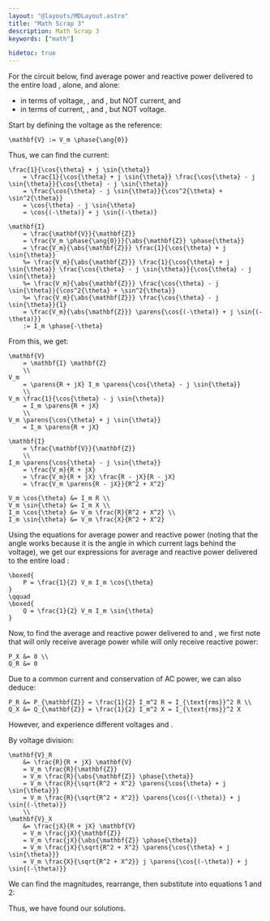 ```yaml
---
layout: "@layouts/MDLayout.astro"
title: "Math Scrap 3"
description: Math Scrap 3
keywords: ["math"]

hidetoc: true
---
```







<QuestionFrame>
For the circuit below, find average power and reactive power delivered to the entire load <Eq code="\mathbf{Z} = R + jX" />, <Eq code="R" /> alone, and <Eq code="jX" /> alone:

- in terms of voltage, <Eq code="R" />, and <Eq code="X" />, but NOT current, and
- in terms of current, <Eq code="R" />, and <Eq code="X" />, but NOT voltage.

<FiguresBlock>
    <FigImg
        src={CircuitImg}
        alt="A simple circuit."
    />
</FiguresBlock>
</QuestionFrame>

Start by defining the voltage as the reference:

```latex-eq
\mathbf{V} := V_m \phase{\ang{0}}
```

Thus, we can find the current:

```latex-eq
\frac{1}{\cos{\theta} + j \sin{\theta}}
    = \frac{1}{\cos{\theta} + j \sin{\theta}} \frac{\cos{\theta} - j \sin{\theta}}{\cos{\theta} - j \sin{\theta}}
    = \frac{\cos{\theta} - j \sin{\theta}}{\cos^2{\theta} + \sin^2{\theta}}
    = \cos{\theta} - j \sin{\theta}
    = \cos{(-\theta)} + j \sin{(-\theta)}
```

```latex-eq
\mathbf{I}
    = \frac{\mathbf{V}}{\mathbf{Z}}
    = \frac{V_m \phase{\ang{0}}}{\abs{\mathbf{Z}} \phase{\theta}}
    = \frac{V_m}{\abs{\mathbf{Z}}} \frac{1}{\cos{\theta} + j \sin{\theta}}
    %= \frac{V_m}{\abs{\mathbf{Z}}} \frac{1}{\cos{\theta} + j \sin{\theta}} \frac{\cos{\theta} - j \sin{\theta}}{\cos{\theta} - j \sin{\theta}}
    %= \frac{V_m}{\abs{\mathbf{Z}}} \frac{\cos{\theta} - j \sin{\theta}}{\cos^2{\theta} + \sin^2{\theta}}
    %= \frac{V_m}{\abs{\mathbf{Z}}} \frac{\cos{\theta} - j \sin{\theta}}{1}
    = \frac{V_m}{\abs{\mathbf{Z}}} \parens{\cos{(-\theta)} + j \sin{(-\theta)}}
    := I_m \phase{-\theta}
```

From this, we get:

```latex-gather
\mathbf{V}
    = \mathbf{I} \mathbf{Z}
    \\
V_m
    = \parens{R + jX} I_m \parens{\cos{\theta} - j \sin{\theta}}
    \\
V_m \frac{1}{\cos{\theta} - j \sin{\theta}}
    = I_m \parens{R + jX}
    \\
V_m \parens{\cos{\theta} + j \sin{\theta}}
    = I_m \parens{R + jX}
```

```latex-gather
\mathbf{I}
    = \frac{\mathbf{V}}{\mathbf{Z}}
    \\
I_m \parens{\cos{\theta} - j \sin{\theta}}
    = \frac{V_m}{R + jX}
    = \frac{V_m}{R + jX} \frac{R - jX}{R - jX}
    = \frac{V_m \parens{R - jX}}{R^2 + X^2}
```

```latex-align
V_m \cos{\theta} &= I_m R \\
V_m \sin{\theta} &= I_m X \\
I_m \cos{\theta} &= V_m \frac{R}{R^2 + X^2} \\
I_m \sin{\theta} &= V_m \frac{X}{R^2 + X^2}
```

Using the equations for average power and reactive power (noting that the angle <Eq code="\theta" /> works because it is the angle in which current lags behind the voltage), we get our expressions for average and reactive power delivered to the entire load <Eq code="\mathbf{Z}" />:

```latex-eq
\boxed{
    P = \frac{1}{2} V_m I_m \cos{\theta}
}
\qquad
\boxed{
    Q = \frac{1}{2} V_m I_m \sin{\theta}
}
```

<AlignatLatex eqcols={3} code="
    P_{\mathbf{Z}} &= \frac{1}{2} I_m \parens{I_m R} &
        \qquad & \Longrightarrow \qquad &
        P_{\mathbf{Z}} &= \frac{1}{2} I_m^2 R = I_{\text{rms}}^2 R
        \nonumber %\label{eq:z-avg-power-as-i-r-x}
        \\
    Q_{\mathbf{Z}} &= \frac{1}{2} I_m \parens{I_m X} &
        \qquad & \Longrightarrow \qquad &
        Q_{\mathbf{Z}} &= \frac{1}{2} I_m^2 X = I_{\text{rms}}^2 X
        \nonumber %\label{eq:z-rtv-power-as-i-r-x}
        \\
    P_{\mathbf{Z}} &= \frac{1}{2} V_m \parens{V_m \frac{R}{R^2 + X^2}} &
        \qquad & \Longrightarrow \qquad &
        P_{\mathbf{Z}} &= \frac{1}{2} V_m^2 \frac{R}{R^2 + X^2} = V_{\text{rms}}^2 \frac{R}{R^2 + X^2}
        \tag{1}
        \\
    Q_{\mathbf{Z}} &= \frac{1}{2} V_m \parens{V_m \frac{X}{R^2 + X^2}} &
        \qquad & \Longrightarrow \qquad &
        Q_{\mathbf{Z}} &= \frac{1}{2} V_m^2 \frac{X}{R^2 + X^2} = V_{\text{rms}}^2 \frac{X}{R^2 + X^2}
        \tag{2}
" />

Now, to find the average and reactive power delivered to <Eq code="R" /> and <Eq code="jX" />, we first note that <Eq code="R" /> will only receive average power while <Eq code="jX" /> will only receive reactive power:

```latex-align
P_X &= 0 \\
Q_R &= 0
```

Due to a common current <Eq code="\mathbf{I}" /> and conservation of AC power, we can also deduce:

```latex-align
P_R &= P_{\mathbf{Z}} = \frac{1}{2} I_m^2 R = I_{\text{rms}}^2 R \\
Q_X &= Q_{\mathbf{Z}} = \frac{1}{2} I_m^2 X = I_{\text{rms}}^2 X
```

However, <Eq code="R" /> and <Eq code="jX" /> experience different voltages <Eq code="\mathbf{V}_R := V_{Rm} \phase{\theta_R}" /> and <Eq code="\mathbf{V}_X := V_{Xm} \phase{\theta_X}" />.

By voltage division:

```latex-align
\mathbf{V}_R
    &= \frac{R}{R + jX} \mathbf{V}
    = V_m \frac{R}{\mathbf{Z}}
    = V_m \frac{R}{\abs{\mathbf{Z}} \phase{\theta}}
    = V_m \frac{R}{\sqrt{R^2 + X^2} \parens{\cos{\theta} + j \sin{\theta}}}
    = V_m \frac{R}{\sqrt{R^2 + X^2}} \parens{\cos{(-\theta)} + j \sin{(-\theta)}}
    \\
\mathbf{V}_X
    &= \frac{jX}{R + jX} \mathbf{V}
    = V_m \frac{jX}{\mathbf{Z}}
    = V_m \frac{jX}{\abs{\mathbf{Z}} \phase{\theta}}
    = V_m \frac{jX}{\sqrt{R^2 + X^2} \parens{\cos{\theta} + j \sin{\theta}}}
    = V_m \frac{X}{\sqrt{R^2 + X^2}} j \parens{\cos{(-\theta)} + j \sin{(-\theta)}}
```

We can find the magnitudes, rearrange, then substitute into equations <Eqref>1</Eqref> and <Eqref>2</Eqref>:

<AlignatLatex eqcols={5} code="
    V_{Rm} &= V_m \frac{R}{\sqrt{R^2 + X^2}} &
        \qquad & \Longrightarrow \qquad &
        \frac{V_{Rm}^2}{R} &= V_m^2 \frac{R}{R^2 + X^2}
        \qquad & \Longrightarrow \qquad &
        P_R &= P_{\mathbf{Z}} = \frac{1}{2} V_m^2 \frac{R}{R^2 + X^2} = \frac{1}{2} \frac{V_{Rm}^2}{R} = \frac{V_{Rrms}^2}{R}
        \\
    V_{Xm} &= V_m \frac{X}{\sqrt{R^2 + X^2}} &
        \qquad & \Longrightarrow \qquad &
        \frac{V_{Xm}^2}{X} &= V_m^2 \frac{X}{R^2 + X^2}
        \qquad & \Longrightarrow \qquad &
        Q_X &= Q_{\mathbf{Z}} = \frac{1}{2} V_m^2 \frac{X}{R^2 + X^2} = \frac{1}{2} \frac{V_{Xm}^2}{X} = \frac{V_{Xrms}^2}{X}
" />

Thus, we have found our solutions.

